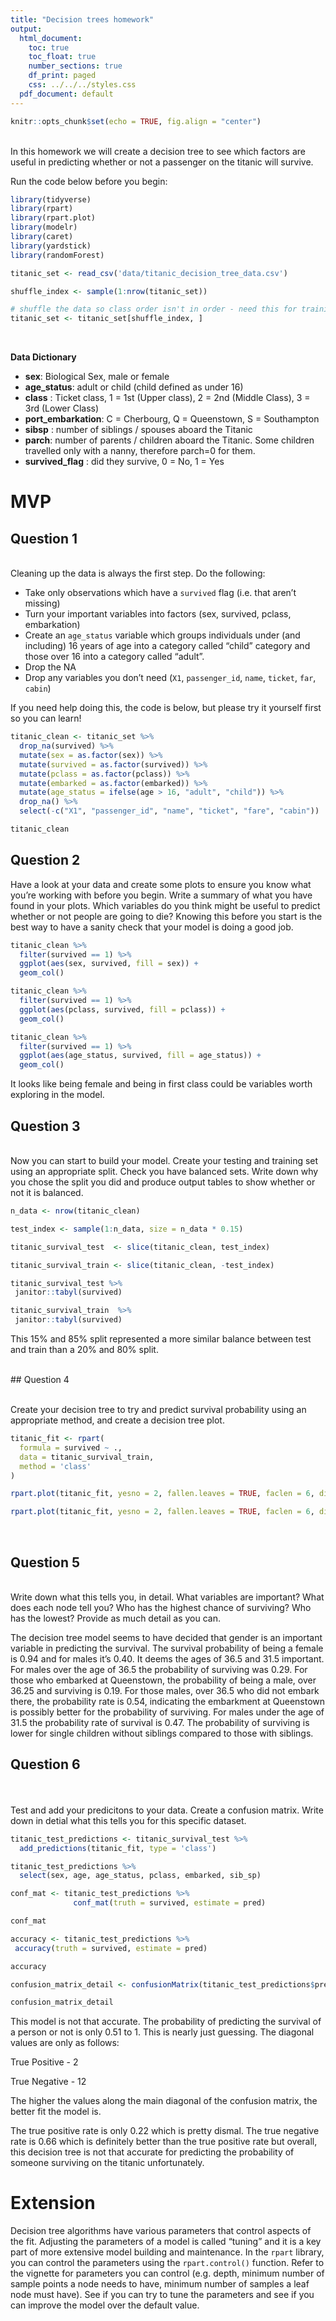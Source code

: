 ```yaml
---
title: "Decision trees homework"
output:
  html_document:
    toc: true
    toc_float: true
    number_sections: true
    df_print: paged
    css: ../../../styles.css
  pdf_document: default
---
```



```r
knitr::opts_chunk$set(echo = TRUE, fig.align = "center")
```


<br>
In this homework we will create a decision tree to see which factors are useful in predicting whether or not a passenger on the titanic will survive.  


Run the code below before you begin: 


```r
library(tidyverse) 
library(rpart)
library(rpart.plot)
library(modelr) 
library(caret) 
library(yardstick) 
library(randomForest) 

titanic_set <- read_csv('data/titanic_decision_tree_data.csv')

shuffle_index <- sample(1:nrow(titanic_set))

# shuffle the data so class order isn't in order - need this for training/testing split later on 
titanic_set <- titanic_set[shuffle_index, ]
```

<br>

**Data Dictionary**

  * **sex**: Biological Sex, male or female  
  * **age_status**: adult or child (child defined as under 16)  
  * **class** : Ticket class, 1 = 1st (Upper class), 2 = 2nd (Middle Class), 3 = 3rd (Lower Class)    
  * **port_embarkation**: C = Cherbourg, Q = Queenstown, S = Southampton  
  * **sibsp** : number of siblings / spouses aboard the Titanic   
  * **parch**: number of parents / children aboard the Titanic. Some children travelled only with a nanny, therefore parch=0 for them. 
  * **survived_flag** : did they survive, 0 = No, 1 = Yes  



# MVP 


## Question 1  

<br> 
Cleaning up the data is always the first step. Do the following: 

  * Take only observations which have a `survived` flag (i.e. that aren't missing)  
  * Turn your important variables into factors (sex, survived, pclass, embarkation)  
  * Create an `age_status` variable which groups individuals under (and including) 16 years of age into a category called "child" category and those over 16 into a category called "adult".  
  * Drop the NA  
  * Drop any variables you don't need (`X1`, `passenger_id`, `name`, `ticket`, `far`, `cabin`)  

If you need help doing this, the code is below, but please try it yourself first so you can learn! 

```r
titanic_clean <- titanic_set %>% 
  drop_na(survived) %>% 
  mutate(sex = as.factor(sex)) %>% 
  mutate(survived = as.factor(survived)) %>% 
  mutate(pclass = as.factor(pclass)) %>% 
  mutate(embarked = as.factor(embarked)) %>% 
  mutate(age_status = ifelse(age > 16, "adult", "child")) %>% 
  drop_na() %>% 
  select(-c("X1", "passenger_id", "name", "ticket", "fare", "cabin")) 

titanic_clean 
```

## Question 2  


Have a look at your data and create some plots to ensure you know what you're working with before you begin. Write a summary of what you have found in your plots. Which variables do you think might be useful to predict whether or not people are going to die? Knowing this before you start is the best way to have a sanity check that your model is doing a good job.  

```r
titanic_clean %>% 
  filter(survived == 1) %>% 
  ggplot(aes(sex, survived, fill = sex)) +  
  geom_col() 
```

```r
titanic_clean %>% 
  filter(survived == 1) %>% 
  ggplot(aes(pclass, survived, fill = pclass)) + 
  geom_col() 
```

```r
titanic_clean %>% 
  filter(survived == 1) %>% 
  ggplot(aes(age_status, survived, fill = age_status)) + 
  geom_col() 
```
It looks like being female and being in first class could be variables worth 
exploring in the model. 

## Question 3  

<br> 
Now you can start to build your model. Create your testing and training set using an appropriate split. Check you have balanced sets. Write down why you chose the split you did and produce output tables to show whether or not it is balanced. 

```r
n_data <- nrow(titanic_clean) 

test_index <- sample(1:n_data, size = n_data * 0.15) 

titanic_survival_test  <- slice(titanic_clean, test_index) 

titanic_survival_train <- slice(titanic_clean, -test_index) 

titanic_survival_test %>%
 janitor::tabyl(survived)  

titanic_survival_train  %>%
 janitor::tabyl(survived) 
```

This 15% and 85% split represented a more similar balance between test and train than a 20% and 80% split. 

<br>
## Question 4      

<br> 
Create your decision tree to try and predict survival probability using an appropriate method, and create a decision tree plot. 

```r
titanic_fit <- rpart(
  formula = survived ~ ., 
  data = titanic_survival_train, 
  method = 'class'
)

rpart.plot(titanic_fit, yesno = 2, fallen.leaves = TRUE, faclen = 6, digits = 4) 
```

```r
rpart.plot(titanic_fit, yesno = 2, fallen.leaves = TRUE, faclen = 6, digits = 4, type = 4, extra = 101) 
```

<br>

## Question 5    

<br> 
Write down what this tells you, in detail. What variables are important? What does each node tell you? Who has the highest chance of surviving? Who has the lowest? Provide as much detail as you can.    
 
The decision tree model seems to have decided that gender is an important variable in predicting the survival. The survival probability of being a female is 0.94 and for males it's 0.40. It deems the ages of 36.5 and 31.5 important. For males over the age of 36.5 the probability of surviving was 0.29. For those who embarked at Queenstown, the probability of being a male, over 36.25 and surviving is 0.19. For those males, over 36.5 who did not embark there, the probability rate is 0.54, indicating the embarkment at Queenstown is possibly better for the probability of surviving. For males under the age of 31.5 the probability rate of survival is 0.47. The probability of surviving is lower for single children without siblings compared to those with siblings. 

## Question 6     

<br>  
Test and add your predicitons to your data. Create a confusion matrix. Write down in detial what this tells you for this specific dataset.  

```r
titanic_test_predictions <- titanic_survival_test %>%
  add_predictions(titanic_fit, type = 'class') 

titanic_test_predictions %>% 
  select(sex, age, age_status, pclass, embarked, sib_sp) 
```

```r
conf_mat <- titanic_test_predictions %>%
              conf_mat(truth = survived, estimate = pred)

conf_mat
```


```r
accuracy <- titanic_test_predictions %>%
 accuracy(truth = survived, estimate = pred)

accuracy 

confusion_matrix_detail <- confusionMatrix(titanic_test_predictions$pred, titanic_test_predictions$survived) 

confusion_matrix_detail 
```

This model is not that accurate. The probability of predicting the survival of a person or not is only 0.51 to 1. This is nearly just guessing. The diagonal values are only as follows: 

True Positive - 2 

True Negative - 12 

The higher the values along the main diagonal of the confusion matrix, the better fit the model is. 

The true positive rate is only 0.22 which is pretty dismal. The true negative rate is 0.66 which is definitely better than the true positive rate but overall, this decision tree is not that accurate for predicting the probability of someone surviving on the titanic unfortunately. 

# Extension  

Decision tree algorithms have various parameters that control aspects of the fit. Adjusting the parameters of a model is called "tuning" and it is a key part of more extensive model building and maintenance. In the `rpart` library, you can control the parameters using the `rpart.control()` function. Refer to the vignette for parameters you can control (e.g. depth, minimum number of sample points a node needs to have, minimum number of samples a leaf node must have). See if you can try to tune the parameters and see if you can improve the model over the default value.  